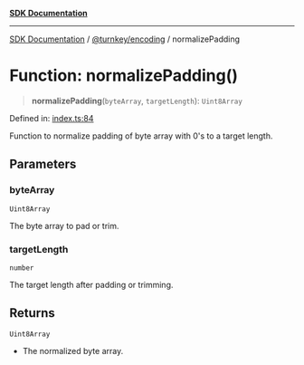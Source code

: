 [**SDK Documentation**](../../../README.mdx)

***

[SDK Documentation](../../../packages.mdx) / [@turnkey/encoding](../README.mdx) / normalizePadding

# Function: normalizePadding()

> **normalizePadding**(`byteArray`, `targetLength`): `Uint8Array`

Defined in: [index.ts:84](https://github.com/tkhq/sdk/blob/fd49bfe86475c8603b3eb385aa101efa36fa32fc/packages/encoding/src/index.ts#L84)

Function to normalize padding of byte array with 0's to a target length.

## Parameters

### byteArray

`Uint8Array`

The byte array to pad or trim.

### targetLength

`number`

The target length after padding or trimming.

## Returns

`Uint8Array`

- The normalized byte array.
